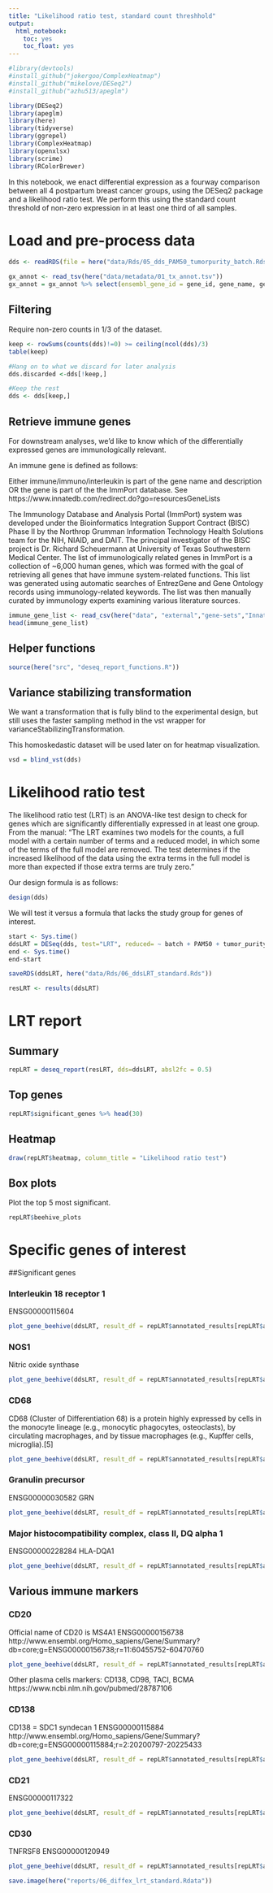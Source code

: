 ```yaml
---
title: "Likelihood ratio test, standard count threshhold"
output: 
  html_notebook:
    toc: yes
    toc_float: yes
---
```


```r
#library(devtools)
#install_github("jokergoo/ComplexHeatmap")
#install_github("mikelove/DESeq2")
#install_github("azhu513/apeglm")

library(DESeq2)
library(apeglm)
library(here)
library(tidyverse)
library(ggrepel)
library(ComplexHeatmap)
library(openxlsx)
library(scrime)
library(RColorBrewer)
```

In this notebook, we enact differential expression as a fourway comparison between all 4 postpartum breast cancer groups, using the DESeq2 package and a likelihood ratio test. We perform this using the standard count threshold of non-zero expression in at least one third of all samples.

# Load and pre-process data

```r
dds <- readRDS(file = here("data/Rds/05_dds_PAM50_tumorpurity_batch.Rds"))

gx_annot <- read_tsv(here("data/metadata/01_tx_annot.tsv"))
gx_annot = gx_annot %>% select(ensembl_gene_id = gene_id, gene_name, gene_type, description = gene_description) %>% distinct()
```


## Filtering

Require non-zero counts in 1/3 of the dataset.

```r

keep <- rowSums(counts(dds)!=0) >= ceiling(ncol(dds)/3)
table(keep)

#Hang on to what we discard for later analysis
dds.discarded <-dds[!keep,]

#Keep the rest
dds <- dds[keep,]

```


## Retrieve immune genes

For downstream analyses, we'd like to know which of the differentially expressed genes are immunologically relevant.

An immune gene is defined as follows:

Either immune/immuno/interleukin is part of the gene name and description OR the gene is part of the the ImmPort database. See https://www.innatedb.com/redirect.do?go=resourcesGeneLists

The Immunology Database and Analysis Portal (ImmPort) system was developed under the Bioinformatics Integration Support Contract (BISC) Phase II by the Northrop Grumman Information Technology Health Solutions team for the NIH, NIAID, and DAIT. The principal investigator of the BISC project is Dr. Richard Scheuermann at University of Texas Southwestern Medical Center. The list of immunologically related genes in ImmPort is a collection of ~6,000 human genes, which was formed with the goal of retrieving all genes that have immune system-related functions. This list was generated using automatic searches of EntrezGene and Gene Ontology records using immunology-related keywords. The list was then manually curated by immunology experts examining various literature sources. 

```r
immune_gene_list <- read_csv(here("data", "external","gene-sets","InnateDB_genes.csv"))
head(immune_gene_list)
```

## Helper functions

```r
source(here("src", "deseq_report_functions.R"))
```

## Variance stabilizing transformation

We want a transformation that is fully blind to the experimental design, but still uses the faster sampling method in the vst wrapper for varianceStabilizingTransformation.

This homoskedastic dataset will be used later on for heatmap visualization.


```r
vsd = blind_vst(dds)
```


# Likelihood ratio test

The likelihood ratio test (LRT) is an ANOVA-like test design to check for genes which are significantly differentially expressed in at least one group. From the manual: "The LRT examines two models for the counts, a full model with a certain number of terms and a reduced model, in which some of the terms of the full model are removed. The test determines if the increased likelihood of the data using the extra terms in the full model is more than expected if those extra terms are truly zero."

Our design formula is as follows:

```r
design(dds)
```

We will test it versus a formula that lacks the study group for genes of interest.

```r
start <- Sys.time()
ddsLRT = DESeq(dds, test="LRT", reduced= ~ batch + PAM50 + tumor_purity)
end <- Sys.time()
end-start
```

```r
saveRDS(ddsLRT, here("data/Rds/06_ddsLRT_standard.Rds"))
```

```r
resLRT <- results(ddsLRT)
```


# LRT report

## Summary

```r
repLRT = deseq_report(resLRT, dds=ddsLRT, absl2fc = 0.5)
```

## Top genes

```r
repLRT$significant_genes %>% head(30)
```

## Heatmap

```r
draw(repLRT$heatmap, column_title = "Likelihood ratio test")
```


## Box plots

Plot the top 5 most significant.

```r
repLRT$beehive_plots
```

# Specific genes of interest

##Significant genes

### Interleukin 18 receptor 1

ENSG00000115604

```r
plot_gene_beehive(ddsLRT, result_df = repLRT$annotated_results[repLRT$annotated_results$ensembl_gene_id == "ENSG00000115604",])
```

### NOS1

Nitric oxide synthase

```r
plot_gene_beehive(ddsLRT, result_df = repLRT$annotated_results[repLRT$annotated_results$ensembl_gene_id == "ENSG00000089250",])
```

### CD68

CD68 (Cluster of Differentiation 68) is a protein highly expressed by cells in the monocyte lineage (e.g., monocytic phagocytes, osteoclasts), by circulating macrophages, and by tissue macrophages (e.g., Kupffer cells, microglia).[5] 

```r
plot_gene_beehive(ddsLRT, result_df = repLRT$annotated_results[repLRT$annotated_results$ensembl_gene_id == "ENSG00000129226",])
```

### Granulin precursor
ENSG00000030582	GRN

```r
plot_gene_beehive(ddsLRT, result_df = repLRT$annotated_results[repLRT$annotated_results$ensembl_gene_id == "ENSG00000030582",])
```

### Major histocompatibility complex, class II, DQ alpha 1	

ENSG00000228284	HLA-DQA1

```r
plot_gene_beehive(ddsLRT, result_df = repLRT$annotated_results[repLRT$annotated_results$ensembl_gene_id == "ENSG00000228284",])
```

## Various immune markers

### CD20

Official name of CD20 is MS4A1 ENSG00000156738
http://www.ensembl.org/Homo_sapiens/Gene/Summary?db=core;g=ENSG00000156738;r=11:60455752-60470760

```r
plot_gene_beehive(ddsLRT, result_df = repLRT$annotated_results[repLRT$annotated_results$ensembl_gene_id == "ENSG00000156738",])
```

Other plasma cells markers: CD138, CD98, TACI, BCMA
https://www.ncbi.nlm.nih.gov/pubmed/28787106

### CD138

CD138 = SDC1 syndecan 1  ENSG00000115884
http://www.ensembl.org/Homo_sapiens/Gene/Summary?db=core;g=ENSG00000115884;r=2:20200797-20225433

```r
plot_gene_beehive(ddsLRT, result_df = repLRT$annotated_results[repLRT$annotated_results$ensembl_gene_id == "ENSG00000115884",])
```

### CD21

ENSG00000117322

```r
plot_gene_beehive(ddsLRT, result_df = repLRT$annotated_results[repLRT$annotated_results$ensembl_gene_id == "ENSG00000117322",])
```

### CD30

TNFRSF8 ENSG00000120949
```r
plot_gene_beehive(ddsLRT, result_df = repLRT$annotated_results[repLRT$annotated_results$ensembl_gene_id == "ENSG00000120949",])
```

```r
save.image(here("reports/06_diffex_lrt_standard.Rdata"))
```

